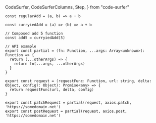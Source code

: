   CodeSurfer,
  CodeSurferColumns,
  Step,
} from "code-surfer"

<CodeSurfer>

```tsx showNumbers title="Currying"
const regularAdd = (a, b) => a + b

const curryiedAdd = (a) => (b) => a + b

// Composed add 5 function
const add5 = curryiedAdd(5)

// API example
export const partial = (fn: Function, ...args: Array<unknown>): Function => {
  return (...otherArgs) => {
    return fn(...args, ...otherArgs)
  }
}

export const request = (requestFunc: Function, url: string, delta: Object, config?: Object): Promise<any> => {
  return requestFunc(url, delta, config)
}

export const patchRequest = partial(request, axios.patch, 'https://somedomain.net')
export const postRequest = partial(request, axios.post, 'https://somedomain.net')
```

```diff 1
```

```diff 3
```

```diff 5:6
```

```diff 9:20
```

</CodeSurfer>
